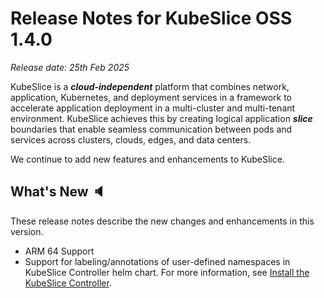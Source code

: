 # Release Notes for KubeSlice OSS 1.4.0

*Release date: 25th Feb 2025*

KubeSlice is a ***cloud-independent*** platform that combines network, application, Kubernetes, and deployment services 
in a framework to accelerate application deployment in a multi-cluster and multi-tenant environment. KubeSlice achieves this 
by creating logical application ***slice*** boundaries that enable seamless communication between pods and services across 
clusters, clouds, edges, and data centers.

We continue to add new features and enhancements to KubeSlice. 

## What's New :speaker:
These release notes describe the new changes and enhancements in this version.

* ARM 64 Support
* Support for labeling/annotations of user-defined namespaces in KubeSlice Controller helm chart.
  For more information, see [Install the KubeSlice Controller](/versioned_docs/version-1.5.0/install-kubeslice/yaml/yaml-controller-install.mdx#create-kubeslice-controller-yaml).